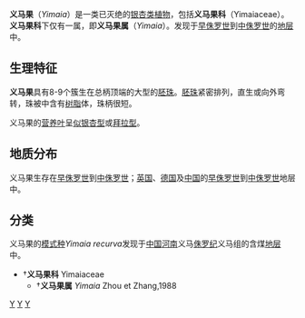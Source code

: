 {{Automatic taxobox
| taxon = Yimaia
| authority = Zhou et Zhang, 1988
|fossil_range=[[侏罗纪|早侏罗世]]-[[侏罗纪|中侏罗世]]
}}

'''义马果'''（''Yimaia''）是一类已灭绝的[[银杏目|银杏类]][[植物|植物]]，包括'''义马果科'''（Yimaiaceae）。'''义马果科'''下仅有一属，即'''义马果属'''（''Yimaia''）。发现于[[侏罗纪|早侏罗世]]到[[侏罗纪|中侏罗世]]的[[地层|地层]]中。

==生理特征==
'''义马果'''具有8-9个簇生在总柄顶端的大型的[[胚珠|胚珠]]。[[胚珠|胚珠]]紧密排列，直生或向外弯转，珠被中含有[[树脂|树脂]]体，珠柄很短。

义马果的[[营养器官|营养叶]]呈[[似银杏属|似银杏型]]或[[拜拉属|拜拉型]]。

==地质分布==
义马果生存在[[侏罗纪|早侏罗世]]到[[侏罗纪|中侏罗世]]；[[英国|英国]]、[[德国|德国]]及[[中国|中国]]的[[侏罗纪|早侏罗世]]到[[侏罗纪|中侏罗世]]地层中。

==分类==
义马果的[[模式种|模式种]]''Yimaia recurva''发现于[[中国|中国]][[河南|河南]]义马[[侏罗纪|侏罗纪]]义马组的含煤[[地层|地层]]中。

*†'''义马果科''' Yimaiaceae
**†'''义马果属''' ''Yimaia'' Zhou et Zhang,1988
{{Taxonbar}}
[[Category:史前植物|Y]]
[[Category:银杏目|Y]]
[[Category:1988年描述的分类群|Y]]